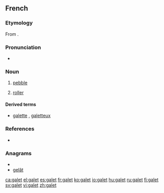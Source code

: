 ==French==

===Etymology===
From {{etyl|fro|fr}} {{term|gal||rock}}.

===Pronunciation===
*{{IPA|/ɡalɛ/|lang=fr}}

===Noun===
{{fr-noun|m}}

# [[pebble]]
# {{context|technology|lang=fr}} [[roller]]

====Derived terms====
* [[galette]] {{f}}, [[galetteux]]

===References===
* {{R:NPLarousse}}

===Anagrams===
* {{alphagram|aeglt}}
* [[gelât#French|gelât]]

[[ca:galet]]
[[el:galet]]
[[es:galet]]
[[fr:galet]]
[[ko:galet]]
[[io:galet]]
[[hu:galet]]
[[ru:galet]]
[[fi:galet]]
[[sv:galet]]
[[vi:galet]]
[[zh:galet]]